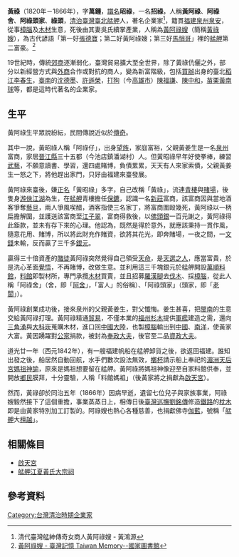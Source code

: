 {{Otheruses|黃祿 (明朝)|other=明朝名医、诗人黄祿}}
{{Infobox Hokkien name
| title                =黃祿
| hanji                =黃祿（黃昭祿 、黃招祿）
| poj                  =N̂g Lo̍k（N̂g Chiau-lo̍k）
| hanlo                =
| tl                   =N̂g Lo̍k（N̂g Chiau-lo̍k）
| bp                   =
| hokkienipa           =
|
| hanjicourtesy        =萬鍾
| pojcourtesy          =Bān-chiong
| hanlocourtesy        =
| tlcourtesy           =Bān-tsiong
| bpcourtesy           =
| hokkienipacourtesy   =
|
| othername1           =別稱
| hanji1               =阿祿舍
| poj1                 =A-lo̍k-sià
| hanlo1               =
| tl1                  =A-lo̍k-sià
| bp1                  =
| hokkienipa1          =
|
| text                 =
}}
'''黃祿'''（1820年－1866年），字'''萬鍾'''，[[譜名|譜名]]'''昭祿'''，一名'''招祿'''，人稱'''黃阿祿'''、'''阿祿舍'''、'''阿祿頭家'''、'''祿頭'''，[[清治臺灣|清治臺灣]][[臺北|臺北]][[艋舺|艋舺]]人，著名企業家<ref name="黃鴻源">清代臺灣艋紳傳奇女商人黃阿祿嫂 - 黃鴻源</ref>，籍貫[[福建|福建]][[泉州|泉州]][[泉安|泉安]]，從事[[樟腦|樟腦]]及[[木材|木材]]生意，死後由其妻吳氏續掌產業，人稱為[[黃阿祿嫂|黃阿祿嫂]]（簡稱[[黃祿嫂|黃祿嫂]]），為古代諺語「第一好[[張秉鵬|張德寶]]；第二好黃阿祿嫂；第三好[[王則振|馬悄哥]]」裡的[[艋舺|艋舺]]第二富豪。<ref name="台灣記憶">[http://memory.ncl.edu.tw/tm_cgi/hypage.cgi?HYPAGE=toolbox_figure_detail.hpg&project_id=twpeop&dtd_id=15&subject_name=%E8%87%BA%E7%81%A3%E6%AD%B7%E5%8F%B2%E4%BA%BA%E7%89%A9%E5%B0%8F%E5%82%B3--%E6%98%8E%E6%B8%85%E6%9A%A8%E6%97%A5%E6%93%9A%E6%99%82%E6%9C%9F&subject_url=toolbox_figure.hpg&xml_id=0000009085&who=%E9%BB%83%E9%98%BF%E7%A5%BF%E5%AB%82 黃阿祿嫂 - 臺灣記憶 Taiwan Memory--國家圖書館]</ref>

19世紀時，傳統[[郊商|郊商]]逐漸弱化，臺灣貿易擴大至全世界，除了黃祿伉儷之外，部分以新經營方式與[[外商|外商]]合作或對抗的商人，變為新富階級，包括[[買辦|買辦]]出身的臺北[[稻江|稻江]][[李春生|李春生]]，[[臺南|臺南]]的[[沈德墨|沈德墨]]、[[許遜榮|許遜榮]]，[[打狗|打狗]]（今[[高雄市|高雄市]]）[[陳福謙|陳福謙]]、[[陳中和|陳中和]]，[[苗栗縣|苗栗]][[黃南球|黃南球]]等，都是這時代著名的企業家。

== 生平 ==
黃阿祿生平眾說紛紜，民間傳說近似於[[傳奇|傳奇]]。

其中一說，黃昭祿人稱「阿祿仔」，出身[[望族|望族]]，家庭富裕，父親黃姜生是一名[[泉州|泉州]]富商，家居[[晉江縣|晉江縣]]三十五都（今池店鎮潘湖村）人。但黃昭祿早年好使拳棒，練習[[武藝|武藝]]，不願意讀書、學習，還四處賭博，負債累累，天天有人來家索債，父親黃姜生一怒之下，將他趕出家門，只好由福建來臺發展。

黃阿祿來臺後，嫌[[正名|正名]]「黃昭祿」多字，自己改稱「黃祿」，流連[[青樓|青樓]]與[[賭場|賭場]]，後隻身[[游俠|游俠]][[江湖|江湖]]為生，在[[艋舺|艋舺]]青樓擔任[[保鑣|保鑣]]，認識一名[[新莊區|新莊]]富商，該富商因與當地酒客爭奪[[藝旦|藝旦]]，兩人爭風喫醋，酒客指使三名家丁，將富商圍毆幾死，黃阿祿以一柄扁擔解圍，並護送該富商至[[江子翠|江子翠]]，富商得救後，以[[佛頭銀|佛頭銀]]一百元謝之，黃阿祿得此鉅款，並未有存下來的心理。他認為，既然是得於意外，就應該秉持一貫作風，隨意花用、賭博，所以將此財充作賭資，欲將其花光，即奔賭場，一夜之間，一[[文錢|文錢]]未輸，反而贏了三千多[[銀元|銀元]]。

贏得三十倍資產的[[賭徒|賭徒]]黃阿祿突然覺得自己領受[[天命|天命]]，是[[天選之人|天選之人]]，應當富貴，於是洗心革面[[覺悟|覺悟]]，不再賭博，改做生意。並利用這三千塊銀元於艋舺開設[[萬順料館|萬順料館]]，[[料館|料館]]即製材所，專門承攬[[木材|木材]]買賣，並且招募[[羅漢腳|羅漢腳]]去[[伐木|伐木]]、採[[樟腦|樟腦]]，從此人稱「阿祿舍」（舍，即「[[阿舍|阿舍]]」，「富人」的俗稱）、「阿祿頭家」（頭家，即「[[老闆|老闆]]」）。

黃阿祿創業成功後，接來泉州的父親黃姜生，對父懺悔。姜生甚喜，把[[閩南|閩南]]的生意交給黃阿祿打理。黃阿祿精通[[貿易|貿易]]，不僅本業的[[福州|福州]][[杉木|杉木]]提供[[軍艦|軍艦]]建造之需，還向[[三角湧|三角湧]]與[[大科崁|大科崁]]蒐購木材，進口回[[中國大陸|中國大陸]]，也製[[樟腦|樟腦]]輸出到[[中國|中國]]、[[南洋|南洋]]，使黃家大富。黃因踴躍對[[公家|公家]]捐款，被封為[[奉政大夫|奉政大夫]]，後官至二品[[資政大夫|資政大夫]]。

道光廿一年（西元1842年），有一艘福建帆船在艋舺卸貨之後，欲返回福建。誰知出發之後，船居然自動回航，水手們數次設法無效，[[擲杯|擲杯]]請示船上奉祀的[[湄洲天后宮|湄洲天后宮]][[媽祖|媽祖]][[神諭|神諭]]，原來是媽祖想要留在艋舺。黃阿祿將媽祖神像迎至自家料館供奉，並開放[[鄉民|鄉民]]膜拜，十分靈驗，人稱「料館媽祖」（後黃家將之捐獻為[[啟天宮|啟天宮]]）。

然而，黃祿卻於同治五年（1866年）因病早逝，遺留七位兒子與家族事業，阿祿嫂毅然接下了這個重擔，事業蒸蒸日上，相傳日後[[臺灣巡撫|臺灣巡撫]][[劉銘傳|劉銘傳]]修造[[鐵路|鐵路]]的[[枕木|枕木]]即是由黃家特別加工訂製的。阿祿嫂也熱心各種慈善，也捐獻佛寺[[伽藍|伽藍]]，號稱「[[艋舺|艋舺]]大[[檀越|檀越]]」。

== 相關條目 ==
* [[啟天宮|啟天宮]]
* [[艋舺江夏黃氏大宗祠|艋舺江夏黃氏大宗祠]]

== 參考資料 ==
{{reflist}}

{{台灣清治時期企業家}}
[[Category:台灣清治時期企業家|Category:台灣清治時期企業家]]